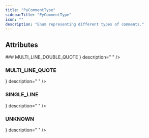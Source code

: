 ```yaml
---
title: "PyCommentType"
sidebarTitle: "PyCommentType"
icon: ""
description: "Enum representing different types of comments."
---
```


<GithubLinkNote link="https://github.com/codegen-sh/codegen-sdk/blob/develop/src/codegen/sdk/python/statements/comment.py#L11-L17" />


## Attributes
<HorizontalDivider />
### <span className="text-primary">MULTI_LINE_DOUBLE_QUOTE</span>
<HorizontalDivider light={true} />
<Attribute type={ <span></span> } description="
" />

### <span className="text-primary">MULTI_LINE_QUOTE</span>
<HorizontalDivider light={true} />
<Attribute type={ <span></span> } description="
" />

### <span className="text-primary">SINGLE_LINE</span>
<HorizontalDivider light={true} />
<Attribute type={ <span></span> } description="
" />

### <span className="text-primary">UNKNOWN</span>
<HorizontalDivider light={true} />
<Attribute type={ <span></span> } description="
" />




